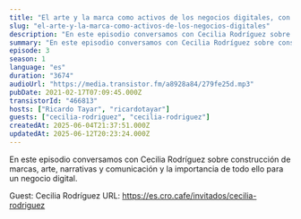 ```yaml
---
title: "El arte y la marca como activos de los negocios digitales, con Cecilia Rodríguez"
slug: "el-arte-y-la-marca-como-activos-de-los-negocios-digitales"
description: "En este episodio conversamos con Cecilia Rodríguez sobre construcción de marcas, arte, narrativas y comunicación y la importancia de todo ello para un negocio digital.\n\n\n\n<!-- GUESTS START -->\nGuest: Cecilia Rodríguez\nURL: https://es.cro.cafe/invitados/cecilia-rodriguez\n<!-- GUESTS END -->"
summary: "En este episodio conversamos con Cecilia Rodríguez sobre construcción de marcas, arte, narrativas y comunicación y la importancia de todo ello para un negocio digital."
episode: 3
season: 1
language: "es"
duration: "3674"
audioUrl: "https://media.transistor.fm/a8928a84/279fe25d.mp3"
pubDate: 2021-02-17T07:09:45.000Z
transistorId: "466813"
hosts: ["Ricardo Tayar", "ricardotayar"]
guests: ["cecilia-rodriguez", "cecilia-rodriguez"]
createdAt: 2025-06-04T21:37:51.000Z
updatedAt: 2025-06-12T20:23:24.000Z
---
```


En este episodio conversamos con Cecilia Rodríguez sobre construcción de marcas, arte, narrativas y comunicación y la importancia de todo ello para un negocio digital.



<!-- GUESTS START -->
Guest: Cecilia Rodríguez
URL: https://es.cro.cafe/invitados/cecilia-rodriguez
<!-- GUESTS END -->
